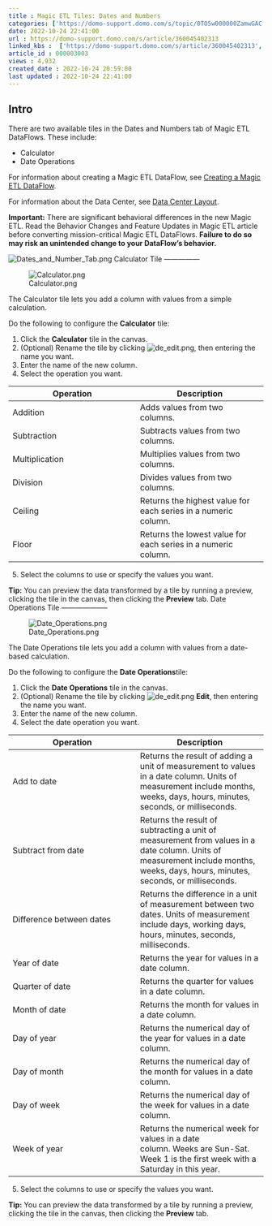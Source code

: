 ```yaml
---
title : Magic ETL Tiles: Dates and Numbers
categories: ['https://domo-support.domo.com/s/topic/0TO5w000000ZamwGAC']
date: 2022-10-24 22:41:00
url : https://domo-support.domo.com/s/article/360045402313
linked_kbs :  ['https://domo-support.domo.com/s/article/360045402313', 'https://domo-support.domo.com/s/article/360043429693', 'https://domo-support.domo.com/s/article/360043429933', 'https://domo-support.domo.com/s/article/360043429913', 'https://domo-support.domo.com/s/knowledge-base', 'https://domo-support.domo.com/s/article/360042925494', 'https://domo-support.domo.com/s/article/360055259234', 'https://domo-support.domo.com/s/article/360043429953', 'https://domo-support.domo.com/s/article/360047553253', 'https://domo-support.domo.com/s/topic/0TO5w000000ZamwGAC']
article_id : 000003003
views : 4,932
created_date : 2022-10-24 20:59:00
last updated : 2022-10-24 22:41:00
---
```




Intro
-----


There are two available tiles in the Dates and Numbers tab of Magic ETL DataFlows. These include:



* Calculator
* Date Operations


For information about creating a Magic ETL DataFlow, see [Creating a Magic ETL DataFlow](..\creating_a_magic_etl_dataflow\index.qmd "Creating a Magic ETL DataFlow").


For information about the Data Center, see [Data Center Layout](https://domo-support.domo.com/s/article/360047553253?language=en_US).


**Important:** There are significant behavioral differences in the new Magic ETL. Read the Behavior Changes and Feature Updates in Magic ETL article before converting mission-critical Magic ETL DataFlows. **Failure to do so may risk an unintended change to your DataFlow’s behavior.**
 


![Dates_and_Number_Tab.png](Dates_and_Number_Tab.png)
Calculator Tile
---------------


![Calculator.png](Calculator.png)


The Calculator tile lets you add a column with values from a simple calculation.


Do the following to configure the **Calculator** tile:


1. Click the **Calculator** tile in the canvas.
2. (Optional) Rename the tile by clicking ![de_edit.png](de_edit.png), then entering the name you want.
3. Enter the name of the new column.
4. Select the operation you want.



| Operation | Description |
| --- | --- |
| Addition | Adds values from two columns. |
| Subtraction | Subtracts values from two columns. |
| Multiplication | Multiplies values from two columns. |
| Division | Divides values from two columns. |
| Ceiling | Returns the highest value for each series in a numeric column. |
| Floor | Returns the lowest value for each series in a numeric column. |
5. Select the columns to use or specify the values you want.


**Tip:** You can preview the data transformed by a tile by running a preview, clicking the tile in the canvas, then clicking the **Preview** tab.
Date Operations Tile
--------------------


![Date_Operations.png](Date_Operations.png)


The Date Operations tile lets you add a column with values from a date-based calculation.


Do the following to configure the **Date Operations**tile:


1. Click the **Date Operations** tile in the canvas.
2. (Optional) Rename the tile by clicking ![de_edit.png](de_edit.png) **Edit**, then entering the name you want.
3. Enter the name of the new column.
4. Select the date operation you want.



| Operation | Description |
| --- | --- |
| Add to date | Returns the result of adding a unit of measurement to values in a date column. Units of measurement include months, weeks, days, hours, minutes, seconds, or milliseconds. |
| Subtract from date | Returns the result of subtracting a unit of measurement from values in a date column. Units of measurement include months, weeks, days, hours, minutes, seconds, or milliseconds. |
| Difference between dates | Returns the difference in a unit of measurement between two dates. Units of measurement include days, working days, hours, minutes, seconds, milliseconds. |
| Year of date | Returns the year for values in a date column. |
| Quarter of date | Returns the quarter for values in a date column. |
| Month of date | Returns the month for values in a date column. |
| Day of year | Returns the numerical day of the year for values in a date column. |
| Day of month | Returns the numerical day of the month for values in a date column. |
| Day of week | Returns the numerical day of the week for values in a date column. |
| Week of year | Returns the numerical week for values in a date column. Weeks are Sun-Sat. Week 1 is the first week with a Saturday in this year. |
5. Select the columns to use or specify the values you want.


**Tip:** You can preview the data transformed by a tile by running a preview, clicking the tile in the canvas, then clicking the **Preview** tab.